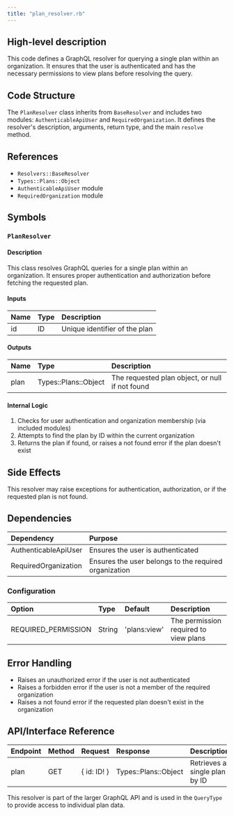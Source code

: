 ```yaml
---
title: "plan_resolver.rb"
---
```


## High-level description
This code defines a GraphQL resolver for querying a single plan within an organization. It ensures that the user is authenticated and has the necessary permissions to view plans before resolving the query.

## Code Structure
The `PlanResolver` class inherits from `BaseResolver` and includes two modules: `AuthenticableApiUser` and `RequiredOrganization`. It defines the resolver's description, arguments, return type, and the main `resolve` method.

## References
- `Resolvers::BaseResolver`
- `Types::Plans::Object`
- `AuthenticableApiUser` module
- `RequiredOrganization` module

## Symbols

### `PlanResolver`
#### Description
This class resolves GraphQL queries for a single plan within an organization. It ensures proper authentication and authorization before fetching the requested plan.

#### Inputs
| Name | Type | Description |
|:-----|:-----|:------------|
| id | ID | Unique identifier of the plan |

#### Outputs
| Name | Type | Description |
|:-----|:-----|:------------|
| plan | Types::Plans::Object | The requested plan object, or null if not found |

#### Internal Logic
1. Checks for user authentication and organization membership (via included modules)
2. Attempts to find the plan by ID within the current organization
3. Returns the plan if found, or raises a not found error if the plan doesn't exist

## Side Effects
This resolver may raise exceptions for authentication, authorization, or if the requested plan is not found.

## Dependencies
| Dependency | Purpose |
|:-----------|:--------|
| AuthenticableApiUser | Ensures the user is authenticated |
| RequiredOrganization | Ensures the user belongs to the required organization |

### Configuration
| Option | Type | Default | Description |
|:-------|:-----|:--------|:------------|
| REQUIRED_PERMISSION | String | 'plans:view' | The permission required to view plans |

## Error Handling
- Raises an unauthorized error if the user is not authenticated
- Raises a forbidden error if the user is not a member of the required organization
- Raises a not found error if the requested plan doesn't exist in the organization

## API/Interface Reference
| Endpoint | Method | Request | Response | Description |
|:---------|:-------|:--------|:---------|:------------|
| plan | GET | \{ id: ID! \} | Types::Plans::Object | Retrieves a single plan by ID |

This resolver is part of the larger GraphQL API and is used in the `QueryType` to provide access to individual plan data.
